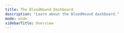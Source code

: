 ---
title: The BloodHound Dashboard
description: "Learn about the BloodHound dashboard."
mode: wide
sidebarTitle: Overview
---

<CardGroup cols={2}>
<Card title="Posture Page" icon="shield-halved" href="/analyze-data/bloodhound-gui/posture-page" horizontal iconType="solid"/>
<Card title="BloodHound Configuration" icon="shield" href="/analyze-data/bloodhound-gui/configuration" horizontal iconType="solid"/>
<Card title="Mute/unmute attack path finding" icon="volume-xmark" href="/analyze-data/bloodhound-gui/mute-paths" horizontal iconType="solid"/>
<Card title="Searching with Cypher" icon="magnifying-glass" href="/analyze-data/bloodhound-gui/cypher-search" horizontal iconType="solid"/>
<Card title="Explore -> Search for Objects" icon="compass" href="/analyze-data/bloodhound-gui/explore-objects" horizontal iconType="solid"/>
</CardGroup>
